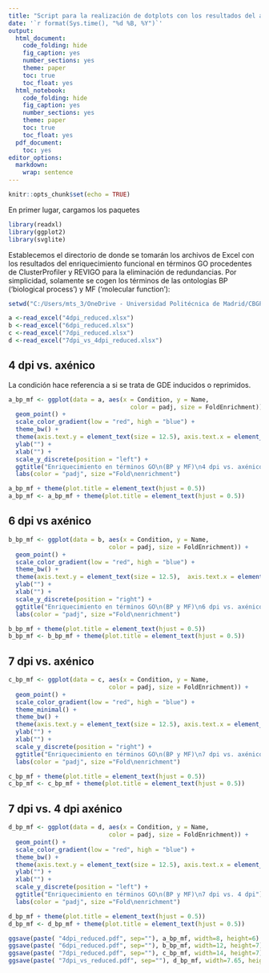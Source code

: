 ---
title: "Script para la realización de dotplots con los resultados del análisis de enriquecimiento funcional en términos GO"
date: '`r format(Sys.time(), "%d %B, %Y")`'
output:
  html_document:
    code_folding: hide
    fig_caption: yes
    number_sections: yes
    theme: paper
    toc: true
    toc_float: yes
  html_notebook:
    code_folding: hide
    fig_caption: yes
    number_sections: yes
    theme: paper
    toc: true
    toc_float: yes
  pdf_document:
    toc: yes
editor_options: 
  markdown: 
    wrap: sentence
---

```{r setup, include=FALSE}
knitr::opts_chunk$set(echo = TRUE)
```

En primer lugar, cargamos los paquetes
```{r Load Packages, include=FALSE, echo=FALSE}
library(readxl)
library(ggplot2)
library(svglite)
```


Establecemos el directorio de donde se tomarán los archivos de Excel con los resultados del enriquecimiento funcional en términos GO procedentes de ClusterProfiler y REVIGO para la eliminación de redundancias. 
Por simplicidad, solamente se cogen los términos de las ontologías BP ('biological process') y MF ('molecular function'):

```{r warning = FALSE, message = FALSE, echo = FALSE}
setwd("C:/Users/mts_3/OneDrive - Universidad Politécnica de Madrid/CBGP/PAES y TFG/Análisis/RNA-seq/GO_enrichment/ClusterProfiler/GO_enrichment_results/Figures/Files for R figs")

a <-read_excel("4dpi_reduced.xlsx")
b <-read_excel("6dpi_reduced.xlsx")
c <-read_excel("7dpi_reduced.xlsx")
d <-read_excel("7dpi_vs_4dpi_reduced.xlsx")
```

## 4 dpi vs. axénico 
La condición hace referencia a si se trata de GDE inducidos o reprimidos. 

```{r warning = FALSE, message = FALSE, echo = TRUE}
a_bp_mf <- ggplot(data = a, aes(x = Condition, y = Name,      
                                  color = padj, size = FoldEnrichment)) +
  geom_point() +
  scale_color_gradient(low = "red", high = "blue") +
  theme_bw() +
  theme(axis.text.y = element_text(size = 12.5), axis.text.x = element_text(size = 11.5, face = "bold"), legend.position = "right") +
  ylab("") +
  xlab("") +
  scale_y_discrete(position = "left") +
  ggtitle("Enriquecimiento en términos GO\n(BP y MF)\n4 dpi vs. axénico") +
  labs(color = "padj", size ="Fold\nenrichment")

a_bp_mf + theme(plot.title = element_text(hjust = 0.5))
a_bp_mf <- a_bp_mf + theme(plot.title = element_text(hjust = 0.5)) 
```

## 6 dpi vs axénico ##
```{r warning = FALSE, message = FALSE, echo = TRUE}
b_bp_mf <- ggplot(data = b, aes(x = Condition, y = Name,
                            color = padj, size = FoldEnrichment)) +
  geom_point() +
  scale_color_gradient(low = "red", high = "blue") +
  theme_bw() +
  theme(axis.text.y = element_text(size = 12.5),  axis.text.x = element_text(size = 11, face = "bold"), legend.position = "left") +
  ylab("") +
  xlab("") +
  scale_y_discrete(position = "right") +
  ggtitle("Enriquecimiento en términos GO\n(BP y MF)\n6 dpi vs. axénico")+
  labs(color = "padj", size ="Fold\nenrichment")

b_bp_mf + theme(plot.title = element_text(hjust = 0.5))
b_bp_mf <- b_bp_mf + theme(plot.title = element_text(hjust = 0.5)) 
```

## 7 dpi vs. axénico ##
```{r warning = FALSE, message = FALSE, echo = TRUE}
c_bp_mf <- ggplot(data = c, aes(x = Condition, y = Name,
                            color = padj, size = FoldEnrichment)) +
  geom_point() +
  scale_color_gradient(low = "red", high = "blue") +
  theme_minimal() +
  theme_bw() +
  theme(axis.text.y = element_text(size = 12.5), axis.text.x = element_text(size = 11, face = "bold"), legend.position = "left") +
  ylab("") +
  xlab("") +
  scale_y_discrete(position = "right") +
  ggtitle("Enriquecimiento en términos GO\n(BP y MF)\n7 dpi vs. axénico")+
  labs(color = "padj", size ="Fold\nenrichment")

c_bp_mf + theme(plot.title = element_text(hjust = 0.5))
c_bp_mf <- c_bp_mf + theme(plot.title = element_text(hjust = 0.5)) 
```

## 7 dpi vs. 4 dpi axénico ##
```{r warning = FALSE, message = FALSE, echo = TRUE}
d_bp_mf <- ggplot(data = d, aes(x = Condition, y = Name,
                            color = padj, size = FoldEnrichment)) +
  geom_point() +
  scale_color_gradient(low = "red", high = "blue") +
  theme_bw() +
  theme(axis.text.y = element_text(size = 12.5), axis.text.x = element_text(size = 11, face = "bold")) +
  ylab("") +
  xlab("") +
  scale_y_discrete(position = "left") +
  ggtitle("Enriquecimiento en términos GO\n(BP y MF)\n7 dpi vs. 4 dpi") +
  labs(color = "padj", size ="Fold\nenrichment")

d_bp_mf + theme(plot.title = element_text(hjust = 0.5))
d_bp_mf <- d_bp_mf + theme(plot.title = element_text(hjust = 0.5)) 
```

```{r}
ggsave(paste( "4dpi_reduced.pdf", sep=""), a_bp_mf, width=8, height=6)
ggsave(paste( "6dpi_reduced.pdf", sep=""), b_bp_mf, width=12, height=7)
ggsave(paste( "7dpi_reduced.pdf", sep=""), c_bp_mf, width=14, height=7)
ggsave(paste( "7dpi_vs_reduced.pdf", sep=""), d_bp_mf, width=7.65, height=6)
```


